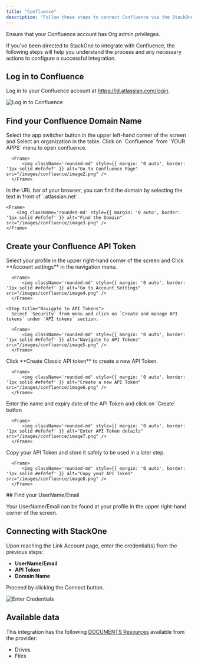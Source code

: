 ```yaml
---
title: "Confluence"
description: "Follow these steps to connect Confluence via the StackOne Hub successfully."
---
```



<Warning>
  Ensure that your Confluence account has Org admin privileges.
</Warning>

If you've been directed to StackOne to integrate with Confluence, the following steps will help you understand the process and any necessary actions to configure a successful integration.

## Log in to Confluence

Log in to your Confluence account at https://id.atlassian.com/login.

<Frame>
    <img className='rounded-md' style={{ margin: '0 auto', border: '1px solid #efefef' }} alt="Log in to Confluence" src="/images/confluence/image1.png" />
</Frame>

## Find your Confluence Domain Name

<Steps>
  <Step title="Go to Confluence Page">
      Select the app switcher button in the upper left-hand corner of the screen and Select an organization in the table. Click on `Confluence` from `YOUR APPS` menu to open confluence.

      <Frame>
          <img className='rounded-md' style={{ margin: '0 auto', border: '1px solid #efefef' }} alt="Go to Confluence Page" src="/images/confluence/image2.png" />
      </Frame>
  </Step>

  <Step title="Find the Domain">
    In the URL bar of your browser, you can find the domain by selecting the text in front of `.atlassian.net`.
  
    <Frame>
        <img className='rounded-md' style={{ margin: '0 auto', border: '1px solid #efefef' }} alt="Find the Domain" src="/images/confluence/image3.png" />
    </Frame>
  </Step>
</Steps>

## Create your Confluence API Token

<Steps>
  <Step title="Go to Account Settings">
      Select your profile in the upper right-hand corner of the screen and Click **Account settings** in the navigation menu.
  
      <Frame>
          <img className='rounded-md' style={{ margin: '0 auto', border: '1px solid #efefef' }} alt="Go to Account Settings" src="/images/confluence/image4.png" />
      </Frame>
  </Step>

    <Step title="Navigate to API Tokens">
      Select `Security` from menu and click on `Create and manage API tokens` under `API tokens` section.
  
      <Frame>
          <img className='rounded-md' style={{ margin: '0 auto', border: '1px solid #efefef' }} alt="Navigate to API Tokens" src="/images/confluence/image5.png" />
      </Frame>
  </Step>

  <Step title="Create a new API Token">
      Click **Create Classic API token** to create a new API Token.
  
      <Frame>
          <img className='rounded-md' style={{ margin: '0 auto', border: '1px solid #efefef' }} alt="Create a new API Token" src="/images/confluence/image6.png" />
      </Frame>
  </Step>
  <Step title="Enter API Token details">
      Enter the name and expiry date of the API Token and click on `Create` button
  
      <Frame>
          <img className='rounded-md' style={{ margin: '0 auto', border: '1px solid #efefef' }} alt="Enter API Token details" src="/images/confluence/image7.png" />
      </Frame>
  </Step>
  <Step title="Copy your API Token">
      Copy your API Token and store it safely to be used in a later step.
  
      <Frame>
          <img className='rounded-md' style={{ margin: '0 auto', border: '1px solid #efefef' }} alt="Copy your API Token" src="/images/confluence/image8.png" />
      </Frame>
  </Step>
</Steps>
## Find your UserName/Email

Your UserName/Email can be found at your profile in the upper right-hand corner of the screen.

## Connecting with StackOne

Upon reaching the Link Account page, enter the credential(s) from the previous steps:
  - **UserName/Email**
  - **API Token**
  - **Domain Name**

Proceed by clicking the Connect button.

<Frame>
    <img className='rounded-md' style={{ margin: '0 auto', border: '1px solid #efefef' }} alt="Enter Credentials" src="/images/confluence/image9.png" />
</Frame>

<IntegrationFooter />

## Available data

This integration has the following [DOCUMENTS Resources](https://docs.stackone.com/reference/getting-started-with-your-api) available from the provider:
<ul>
  <li>Drives</li>
  <li>Files</li>
</ul>